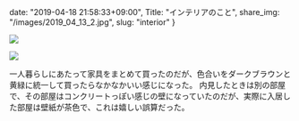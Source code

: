 date: "2019-04-18 21:58:33+09:00",
Title: "インテリアのこと",
share_img: "/images/2019_04_13_2.jpg",
slug: "interior"
}

![](/images/2019_04_13_1.jpg)

![](/images/2019_04_13_2.jpg)

一人暮らしにあたって家具をまとめて買ったのだが、色合いをダークブラウンと黄緑に統一して買ったらなかなかいい感じになった。
内見したときは別の部屋で、その部屋はコンクリートっぽい感じの壁になっていたのだが、実際に入居した部屋は壁紙が茶色で、これは嬉しい誤算だった。